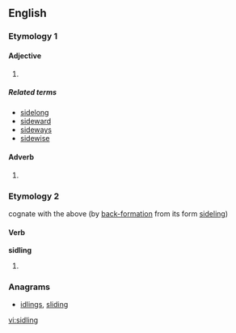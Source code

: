 ==English==

===Etymology 1===

====Adjective====
{{infl|en|adjective}}

# {{alternative spelling of|[[sideling]]}}

=====Related terms=====
* [[sidelong]]
* [[sideward]]
* [[sideways]]
* [[sidewise]]

====Adverb====
{{infl|en|adverb}}

# {{alternative spelling of|[[sideling]]}}

===Etymology 2===
cognate with the above (by [[back-formation]] from its form [[sideling]])

====Verb====
'''sidling'''

# {{present participle of|[[sidle]]}}

===Anagrams===
* [[idlings#English|idlings]], [[sliding#English|sliding]]

[[vi:sidling]]